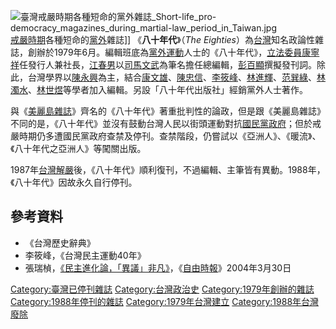 [[File:臺灣戒嚴時期各種短命的黨外雜誌_Short-life_pro-democracy_magazines_during_martial-law_period_in_Taiwan.jpg|right]][[臺灣省戒嚴令|戒嚴時期]]各種短命的[[黨外|黨外]]雜誌]]
《'''八十年代'''》（''The Eighties''）為[[台灣|台灣]]知名政論性雜誌，創辦於1979年6月。編輯班底為[[黨外運動|黨外運動]]人士的《八十年代》，[[立法委員|立法委員]][[康寧祥|康寧祥]]任發行人兼社長，[[江春男|江春男]]以[[司馬文武|司馬文武]]為筆名擔任總編輯，[[彭百顯|彭百顯]]撰擬發刊詞。除此，台灣學界以[[陳永興|陳永興]]為主，結合[[康文雄|康文雄]]、[[陳忠信|陳忠信]]、[[李筱峰|李筱峰]]、[[林進輝|林進輝]]、[[范巽綠|范巽綠]]、[[林濁水|林濁水]]、[[林世煜|林世煜]]等學者加入編輯。另設「八十年代出版社」經銷黨外人士著作。

與《[[美麗島雜誌|美麗島雜誌]]》齊名的《八十年代》著重批判性的論政，但是跟《美麗島雜誌》不同的是，《八十年代》並沒有鼓動台灣人民以街頭運動對抗[[國民黨政府|國民黨政府]]；但於戒嚴時期仍多遭國民黨政府查禁及停刊。查禁階段，仍嘗試以《亞洲人》、《暖流》、《八十年代之亞洲人》等闖關出版。

1987年[[台灣解嚴|台灣解嚴]]後，《八十年代》順利復刊，不過編輯、主筆皆有異動。1988年，《八十年代》因故永久自行停刊。

==參考資料==
*《台灣歷史辭典》
*李筱峰，《台灣民主運動40年》
*張瑞楨，[https://web.archive.org/web/20070810204635/http://www.libertytimes.com.tw/2004/r-s/r-s040330-1.htm 《民主進化論，「異議」非凡》]，《[[自由時報|自由時報]]》2004年3月30日

[[Category:臺灣已停刊雜誌|Category:臺灣已停刊雜誌]]
[[Category:台灣政治史|Category:台灣政治史]]
[[Category:1979年創辦的雜誌|Category:1979年創辦的雜誌]]
[[Category:1988年停刊的雜誌|Category:1988年停刊的雜誌]]
[[Category:1979年台灣建立|Category:1979年台灣建立]]
[[Category:1988年台灣廢除|Category:1988年台灣廢除]]